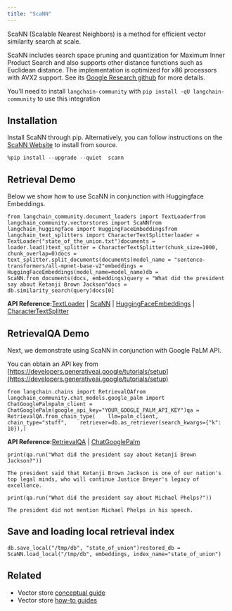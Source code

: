 ```yaml
---
title: "ScaNN"
---
```


ScaNN (Scalable Nearest Neighbors) is a method for efficient vector similarity search at scale.

ScaNN includes search space pruning and quantization for Maximum Inner Product Search and also supports other distance functions such as Euclidean distance. The implementation is optimized for x86 processors with AVX2 support. See its [Google Research github](https://github.com/google-research/google-research/tree/master/scann) for more details.

You'll need to install `langchain-community` with `pip install -qU langchain-community` to use this integration

## Installation

Install ScaNN through pip. Alternatively, you can follow instructions on the [ScaNN Website](https://github.com/google-research/google-research/tree/master/scann#building-from-source) to install from source.

```
%pip install --upgrade --quiet  scann
```

## Retrieval Demo

Below we show how to use ScaNN in conjunction with Huggingface Embeddings.

```
from langchain_community.document_loaders import TextLoaderfrom langchain_community.vectorstores import ScaNNfrom langchain_huggingface import HuggingFaceEmbeddingsfrom langchain_text_splitters import CharacterTextSplitterloader = TextLoader("state_of_the_union.txt")documents = loader.load()text_splitter = CharacterTextSplitter(chunk_size=1000, chunk_overlap=0)docs = text_splitter.split_documents(documents)model_name = "sentence-transformers/all-mpnet-base-v2"embeddings = HuggingFaceEmbeddings(model_name=model_name)db = ScaNN.from_documents(docs, embeddings)query = "What did the president say about Ketanji Brown Jackson"docs = db.similarity_search(query)docs[0]
```

**API Reference:**[TextLoader](https://python.langchain.com/api_reference/community/document_loaders/langchain_community.document_loaders.text.TextLoader.html) | [ScaNN](https://python.langchain.com/api_reference/community/vectorstores/langchain_community.vectorstores.scann.ScaNN.html) | [HuggingFaceEmbeddings](https://python.langchain.com/api_reference/huggingface/embeddings/langchain_huggingface.embeddings.huggingface.HuggingFaceEmbeddings.html) | [CharacterTextSplitter](https://python.langchain.com/api_reference/text_splitters/character/langchain_text_splitters.character.CharacterTextSplitter.html)

## RetrievalQA Demo

Next, we demonstrate using ScaNN in conjunction with Google PaLM API.

You can obtain an API key from [https://developers.generativeai.google/tutorials/setup](https://developers.generativeai.google/tutorials/setup)

```
from langchain.chains import RetrievalQAfrom langchain_community.chat_models.google_palm import ChatGooglePalmpalm_client = ChatGooglePalm(google_api_key="YOUR_GOOGLE_PALM_API_KEY")qa = RetrievalQA.from_chain_type(    llm=palm_client,    chain_type="stuff",    retriever=db.as_retriever(search_kwargs={"k": 10}),)
```

**API Reference:**[RetrievalQA](https://python.langchain.com/api_reference/langchain/chains/langchain.chains.retrieval_qa.base.RetrievalQA.html) | [ChatGooglePalm](https://python.langchain.com/api_reference/community/chat_models/langchain_community.chat_models.google_palm.ChatGooglePalm.html)

```
print(qa.run("What did the president say about Ketanji Brown Jackson?"))
```

```
The president said that Ketanji Brown Jackson is one of our nation's top legal minds, who will continue Justice Breyer's legacy of excellence.
```

```
print(qa.run("What did the president say about Michael Phelps?"))
```

```
The president did not mention Michael Phelps in his speech.
```

## Save and loading local retrieval index

```
db.save_local("/tmp/db", "state_of_union")restored_db = ScaNN.load_local("/tmp/db", embeddings, index_name="state_of_union")
```

## Related

* Vector store [conceptual guide](/oss/concepts/vectorstores)
* Vector store [how-to guides](/oss/how_to/#vector-stores)
